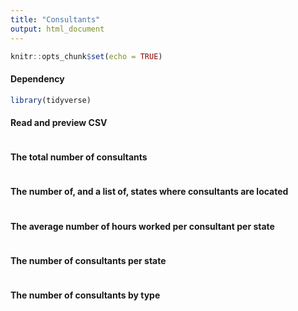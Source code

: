 ```yaml
---
title: "Consultants"
output: html_document
---
```


```r
knitr::opts_chunk$set(echo = TRUE)
```

#### Dependency
```r
library(tidyverse)
```

#### Read and preview CSV
```r

```

#### The total number of consultants
```r

```

#### The number of, and a list of, states where consultants are located
```r

```

#### The average number of hours worked per consultant per state
```r

```

#### The number of consultants per state
```r

```

#### The number of consultants by type
```r

```

